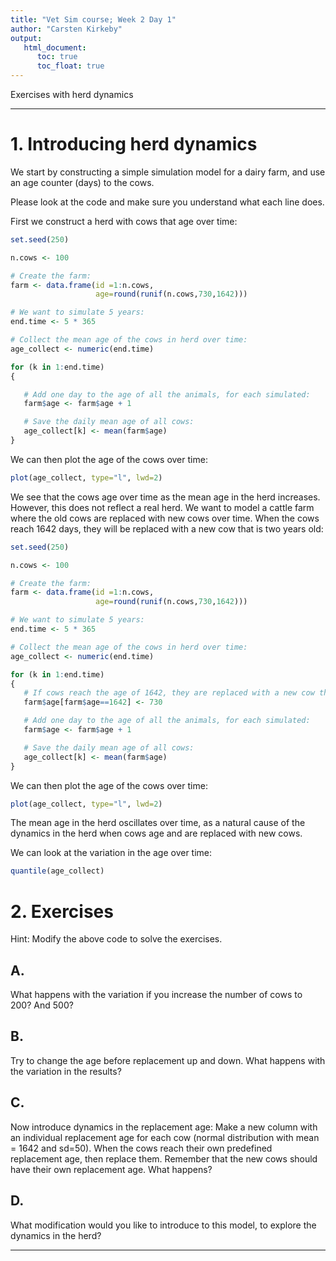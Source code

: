 ---
title: "Vet Sim course; Week 2 Day 1"
author: "Carsten Kirkeby"
output: 
   html_document:
      toc: true
      toc_float: true
---

Exercises with herd dynamics

***

# 1. Introducing herd dynamics


We start by constructing a simple simulation model for a dairy farm, and use an age counter (days) to the cows. 

Please look at the code and make sure you understand what each line does.

First we construct a herd with cows that age over time:

```{r}
set.seed(250)

n.cows <- 100

# Create the farm:
farm <- data.frame(id =1:n.cows,
                   age=round(runif(n.cows,730,1642)))

# We want to simulate 5 years:
end.time <- 5 * 365

# Collect the mean age of the cows in herd over time:
age_collect <- numeric(end.time)

for (k in 1:end.time)
{

   # Add one day to the age of all the animals, for each simulated:
   farm$age <- farm$age + 1

   # Save the daily mean age of all cows:
   age_collect[k] <- mean(farm$age)
}

```

We can then plot the age of the cows over time:

```{r}
plot(age_collect, type="l", lwd=2)
```

We see that the cows age over time as the mean age in the herd increases. However, this does not reflect a real herd. We want to model a cattle farm where the old cows are replaced with new cows over time. When the cows reach 1642 days, they will be replaced with a new cow that is two years old:


```{r}
set.seed(250)

n.cows <- 100

# Create the farm:
farm <- data.frame(id =1:n.cows,
                   age=round(runif(n.cows,730,1642)))

# We want to simulate 5 years:
end.time <- 5 * 365

# Collect the mean age of the cows in herd over time:
age_collect <- numeric(end.time)

for (k in 1:end.time)
{
   # If cows reach the age of 1642, they are replaced with a new cow that is 2 years old in DIM = 1:
   farm$age[farm$age==1642] <- 730

   # Add one day to the age of all the animals, for each simulated:
   farm$age <- farm$age + 1

   # Save the daily mean age of all cows:
   age_collect[k] <- mean(farm$age)
}

```

We can then plot the age of the cows over time:

```{r}
plot(age_collect, type="l", lwd=2)
```

The mean age in the herd oscillates over time, as a natural cause of the dynamics in the herd when cows age and are replaced with new cows.

We can look at the variation in the age over time:

```{r}
quantile(age_collect)
```





# 2. Exercises

Hint: Modify the above code to solve the exercises.

## A.
What happens with the variation if you increase the number of cows to 200? And 500?

## B.
Try to change the age before replacement up and down. What happens with the variation in the results?

## C.
Now introduce dynamics in the replacement age: Make a new column with an individual replacement age for each cow (normal distribution with mean = 1642 and sd=50). When the cows reach their own predefined replacement age, then replace them. Remember that the new cows should have their own replacement age. What happens?

## D.
What modification would you like to introduce to this model, to explore the dynamics in the herd?

***




